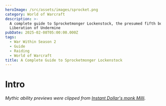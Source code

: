 ```yaml
---
heroImage: /src/assets/images/sprocket.png
category: World of Warcraft
description: >-
  A complete guide to Sprocketmonger Lockenstock, the presumed fifth boss in the
  Liberation of Undermine
pubDate: 2025-02-08T05:00:00.000Z
tags:
  - War Within Season 2
  - Guide
  - Raiding
  - World of Warcraft
title: A Complete Guide to Sprocketmonger Lockenstock
---
```

# Intro
*Mythic ability previews were clipped from <a href="https://www.youtube.com/watch?v=qjJkEMHqfxs&t=10s">Instant Dollar's monk Milli</a>.*
<script src="https://wow.zamimg.com/widgets/power.js" async />

This fight takes place in a rather small room with 3 conveyor belts running vertically down the arena, and a few much smaller ones running horizontally.  There are plenty of areas that do not move, allowing you to safely stand there without being forcibly moved, but the various mechanics of the fight will cause you to move from these spaces quite frequently. It is a single phase encounter with a short intermission in which you mostly dodge swirlies and attempt to reach and damage the boss.

The main theme of this fight is dealing with the various inventions that Sprocketmonger uses, of which there are 3: **Rockets**, **Lasers**, and **Cannons**.  On Heroic and higher, much of the fight also revolves around managing the Foot Blasters and making certain they are all destroyed before they all detonate naturally.

# Full List of Boss Abilities for Reference

* <a href="https://www.wowhead.com/ptr-2/spell=473276/activate-inventions" class="wowhead">Activate Inventions!</a>
* <a href="https://www.wowhead.com/ptr-2/spell=1216414/blazing-beam" class="wowhead">Blazing Beam</a>
* <a href="https://www.wowhead.com/ptr-2/spell=1216525/rocket-barrage" class="wowhead">Rocket Barrage</a>
* <a href="https://www.wowhead.com/ptr-2/spell=1215858/mega-magnetize" class="wowhead">Mega Magnetize</a>
* <a href="https://www.wowhead.com/ptr-2/spell=1216674/jumbo-void-beam" class="wowhead">Jumbo Void Beam</a>
* <a href="https://www.wowhead.com/ptr-2/spell=1216699/void-barrage" class="wowhead">Void Barrage</a>
* <a href="https://www.wowhead.com/ptr-2/spell=1216406/unstable-explosion" class="wowhead">Unstable Explosion</a>
* <a href="https://www.wowhead.com/ptr-2/spell=1218342/unstable-shrapnel" class="wowhead">Unstable Shrapnel</a>
* <a href="https://www.wowhead.com/ptr-2/spell=466235/wire-transfer" class="wowhead">Wire Transfer</a>
* <a href="https://www.wowhead.com/ptr-2/spell=1216508/screw-up" class="wowhead">Screw Up</a>
* <a href="https://www.wowhead.com/ptr-2/spell=1217261/screwed" class="wowhead">Screwed</a>
* <a href="https://www.wowhead.com/ptr-2/spell=465232/sonic-ba-boom" class="wowhead">Sonic Ba-Boom</a>
* <a href="https://www.wowhead.com/ptr-2/spell=471308/blisterizer-mk-ii" class="wowhead">Blisterizer Mk. II</a>
* <a href="https://www.wowhead.com/ptr-2/spell=1214872/pyro-party-pack" class="wowhead">Pyro Party Pack</a>
* <a href="https://www.wowhead.com/ptr-2/spell=465917/gravi-gunk" class="wowhead">Gravi Gunk</a>
* <a href="https://www.wowhead.com/ptr-2/spell=466765/beta-launch" class="wowhead">Beta Launch</a>
* <a href="https://www.wowhead.com/ptr-2/spell=466860/bleeding-edge" class="wowhead">Bleeding Edge</a>
* <a href="https://www.wowhead.com/ptr-2/spell=1218319/voidsplosion" class="wowhead">Voidsplosion</a>
* <a href="https://www.wowhead.com/ptr-2/spell=1214265/black-bloodsplatter" class="wowhead">Black Bloodsplatter</a>
* <a href="https://www.wowhead.com/ptr-2/spell=1218344/upgraded-bloodtech" class="wowhead">Upgraded Bloodtech</a>

# Important Abilities

* **Activate Inventions** - Sprocket will...activate his inventions. As of this writing, he does this in a specific order on all difficulties, which for the moment is **Lasers**->**Rockets**->**Magnets.**
* **Lasers** <img src="https://cdn.shawnzhome.com/shawnzhome/videos/LoU/converted-sprocket/activateinventions.webp" />
* **Rockets** <img src="https://cdn.shawnzhome.com/shawnzhome/videos/LoU/converted-sprocket/activaterockets.webp" />
* **Magnets** <img src="https://cdn.shawnzhome.com/shawnzhome/videos/LoU/converted-sprocket/activatemagnet.webp" />
* **Foot Blasters** - On Heroic and higher, Sprocketmonger will spawn these in waves of four, and will happen three times throughout each standard phase. These must be detonated in a staggered fashion, as they deal raid-wide damage and apply a debuff increasing damage taken from Foot Blasters for 2 seconds. Players also receive a debuff that makes it lethal for them to soak another mine for 2 minutes.
* <img src="https://cdn.shawnzhome.com/shawnzhome/videos/LoU/converted-sprocket/footblaster.webp" />
* **Wire Transfer** - Throughout the phase, Sprocket will electrify different sections of the room, dealing high damage and slowing anyone in those areas. This forces you to do the fight in varying locations, but the order is static much like the inventions.
* <img src="https://cdn.shawnzhome.com/shawnzhome/videos/LoU/converted-sprocket/wiretransfer.webp" />
* **Screw Up** - Sprocket will mark several players and cause drills to erupt below them after a moment. These drills stun anyone they touch, and persist for a fair bit of time. You will want to bait these away from the raid, as they are quite annoying.
* <img src="https://cdn.shawnzhome.com/shawnzhome/videos/LoU/converted-sprocket/screwup.webp" />
* **Pyro Party Pack and Gravi gunk** - The main tank mechanics.  **Gravi Gunk** is a slow/damage taken debuff that stacks on the current tank. Sprocket will also apply the **Pyro Party Pack** to his current tank, which does fall-off damage to the entire raid. Simply move to a location moderately far from the raid and let it detonate there.
* <img src="https://cdn.shawnzhome.com/shawnzhome/videos/LoU/converted-sprocket/pyropartypack.webp" />
* **Beta Launch** - Sprocket will cast this at maximum energy, knocking back all players to the front of the room before channeling for 20 seconds. During this time, he will rain down swirlies and emit raid damage, before gaining a 15% damage buff and empowering a weapon type for the rest of the encounter. He will empower his **Lasers**, then his **Rockets**.
* <img src="https://cdn.shawnzhome.com/shawnzhome/videos/LoU/converted-sprocket/betalaunch.webp" />

# Strategy (Normal and Heroic)

* The static nature of this fight makes the strategy rather simple. On Normal, there isn't much to the fight beyond simply dodging, so much of this will be aimed at the Heroic version of the encounter.
* Managing the **Foot Blasters** is what will allow you to overcome Sprocketmonger.  Obviously, since everything *is* static, you can simply assign players to soak each **Foot Blaster** wave. There are four mines and four static locations, and you can put markers down at each and have them trigger each in staggered fashion while waiting for the raid to top itself in between.
* The **Foot Blasters** do trigger from other mechanics in the fight, which tend to be more from the back of the room, so those are the ones you want to trigger first.
* Make it clear that everyone else who is not triggering should *not* touch these at any point unless needed.
* **Screw Ups** can massively complicate movement if handled incorrectly. Ranged should pre-spread opposite of the boss's current location to easily bait the **Screws** away from melee. If melee get it, they should stop whatever they are doing and immediately sprint to BFE, but also out of the path the boss will be taken through.
* Tanks should swap at around 5 stacks and save movement for taking the **Pyro Party Pack** out of the raid.
* **Beta Launch** is really quite annoying. A warlock gate helps immensely in getting to the boss, and you should also stand on the safe zones which are the rails on the sides of the Conveyor Belts.  As of this writing, this basically trivializes the mechanic.

# Mythic Changes

The Mythic changes to this encounter enforce a strict movement pattern reminiscent of Silken Court from Nerub'ar Palace, and while it does not entirely transform the encounter, it plays much differently and further emphasizes proper baiting and spatial control.

* **Polarization Generator** - Sprocketmonger will begin the encounter by marking half the raid **Positive**, and the other half **Negative**. Contact with another player of the opposite polarization will cause a **Polarization Blast**, knocking both back and causing them to take very high ticking damage over 8 seconds.  He will also swap some members **Polarization** throughout the phase.  <img loading="lazy" src="https://s3.us-east-1.amazonaws.com/cdn.shawnzhome.com/shawnzhome/videos/LoU/converted-sprocket/polarization.webp"/>
* **Foot Blasters** now are polarized as well. They may only be detonated by those of the matching polarization. If a player of the opposite polarization attempts to detonate them, it deals massive damage to the raid, likely wiping it. There is also an additional set, so 16 players need to detonate now, up from 12.<img loading="lazy" src="https://s3.us-east-1.amazonaws.com/cdn.shawnzhome.com/shawnzhome/videos/LoU/converted-sprocket/polarfootblaster.webp"/>

# Mythic Strategy

* It now becomes exceptionally important for every player to have an idea of how and when best to pop **Foot Blasters**. The **Polarization** is entirely random, although there seems to be some caveats (especially regarding melee), meaning you cannot have a 100% guaranteed order of popping the **Foot Blasters**.  As of writing, we simply yolo called this during testing, but there will be a Weakaura that solves much of the assignment complexity and likely you will just listen to your raid leader tell you when to detonate.
* Because of the separation caused by the **Polarization**, you must now be especially careful where you bait and take certain mechanics.  There should be agreed upon locations on where exactly to take **Screws**, the tank bomb, and where best to dodge to during the standard phase.
* During **Beta Launch**, both teams will still be knocked back, and this can be a very tense part of the encounter until the movement is fully learned. Both teams will need to agree upon their paths to take towards the boss ahead of time, and melee will simply need to do their best to get uptime without killing any other players.

# Notes on Healing

Once again, there is not much healing to do on this encounter as of writing.  The damage comes in extremely predictable patterns and there is basically no rot on this fight (on Normal and Heroic). The main damage to heal is the explosions of **Foot Blasters**, **Sonic Ba-Boom**, and the **Pyro Party Pack**.  The **Magnet** invention also does a fair amount of damage and tends to occur just after a **Sonic Ba-Boom**, so this a point where without raid cooldowns the health frames can get a little sketchy.

On Mythic, range and the increased tuning can become a concern at times, but still, the lack of any real rot makes healing the fight quite simple, however it can become quite bursty as the boss acquires more stacks of his damage buff from **Beta Launch**.  You will want to make certain you are ready to fully top the raid in between **Foot Blasters** and **Sonic Ba-Booms**, or you risk falling behind and losing players to stray damage from Rockets or the like.

# Notes on Tanking

You will essentially control the fate of your melee on this encounter, as it is your responsibility to move the boss into the safe areas. You should have a clear understanding of the order of the **Wire Transfer** and when and where to tank the boss at any one time.

Remember to swap around 5 stacks of **Gravi Gunk**, and to also swap on every **Pyro Party Pack**.

Here is the order of the pattern (NYI)

# Defensive Usage

Defensives are best used whenever you may be forced to pop **Foot Blasters** especially close to a **Sonic Ba-Boom** or tank explosion, or during the **Magnet invention** as healers will find it difficult to heal while being dragged in at times.  You may also elect to use them during **Beta Launch** if you are not confident in your dodging capabilities.

# Movement Cooldowns

Gateways should be placed ahead of time for the intermission, which is what they are best used for, or for the very first **Wire Transfer** of the phase.  Movement cooldowns are also quite helpful when swapping sections or during the **Magnet invention**, as the drag can be quite annoying for less mobile classes.

Even with gateways, you should save at least one movement cooldown for **Beta Launch** every time.

# Damage Profile Best Suited for this Encounter

As this is strictly a single target encounter, you should simply bring the classes your raiders are both most comfortable on and skilled at doing damage on, while covering all the raid buffs available to you.

# Raid plan, Useful Weakauras, and Macros

* NYI-WIP


**Table of Contents**

1. <a href="https://www.shawnzhome.com/post/a-complete-guide/">Vexie</a>
2. <a href="https://www.shawnzhome.com/post/a-complete-guide-to-the-cauldron-of-carnage/">Cauldron of Carnage</a>
3. <a href="https://www.shawnzhome.com/post/a-complete-guide-to-rik-reverb/">Rik Reverb</a>
4. <a href="https://www.shawnzhome.com/post/a-complete-guide-to-stix-bunkjunker/">Stix Bunkjunker</a>
6. <a href="https://www.shawnzhome.com/post/a-complete-guide-to-the-one-armed-bandit/">One-Armed Bandit</a>
7. <a href="https://www.shawnzhome.com/post/a-complete-guide-to-mugzee/">Mug'Zee</a>
8. <a href="https://www.shawnzhome.com/post/a-complete-preview-for-the-chrome-king-gallywix/">Chrome King Gallywix</a>